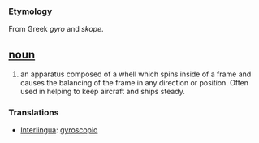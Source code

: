 === Etymology ===
From Greek ''gyro'' and ''skope''.

== [[noun]] ==
#an apparatus composed of a whell which spins inside of a frame and causes the balancing of the frame in any direction or position. Often used in helping to keep aircraft and ships steady.

=== Translations ===
*[[Interlingua]]: [[gyroscopio]]